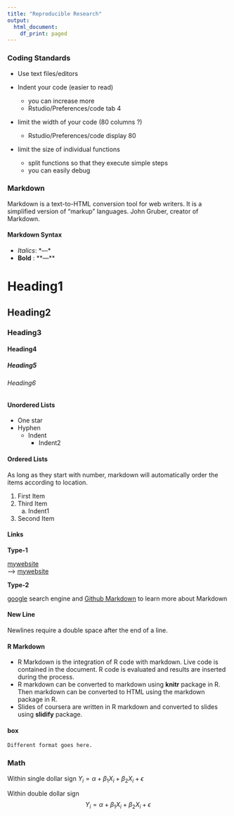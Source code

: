 ```yaml
---
title: "Reproducible Research"
output:
  html_document:
    df_print: paged
---
```


### Coding Standards

* Use text files/editors

* Indent your code (easier to read)
    * you can increase more
    * Rstudio/Preferences/code tab 4
    
* limit the width of your code (80 columns ?)
    * Rstudio/Preferences/code display 80
    
* limit the size of individual functions
    * split functions so that they execute simple steps
    * you can easily debug

### Markdown

Markdown is a text-to-HTML conversion tool for web writers. It is a simplified version of "markup" languages. John Gruber, creator of Markdown.

#### Markdown Syntax

* *Italics*: \*---\*
* **Bold** : \*\*---\*\*

# Heading1 
## Heading2
### Heading3
#### Heading4
##### Heading5
###### Heading6

#### Unordered Lists
* One star
* Hyphen 
    - Indent 
        - Indent2


#### Ordered Lists
As long as they start with number, markdown will automatically order the items according to location.

1. First Item
2. Third Item
    a. Indent1
3. Second Item

#### Links

**Type-1**

[mywebsite](https://davutemrah.github.io)  
--> [mywebsite](https://davutemrah.github.io)
    
**Type-2**

[google][1] search engine and [Github Markdown][2] to learn more about Markdown

[1]: http://www.google.com
[2]: https://guides.github.com/features/mastering-markdown/

#### New Line

Newlines require a double space after the end of a line.
    
#### R Markdown

* R Markdown is the integration of R code with markdown. Live code is contained in the document. R code is  evaluated and results are inserted during the process.  
* R markdown can be converted to markdown using **knitr** package in R. Then markdown can be converted to HTML using the markdown package in R.  
* Slides of coursera are written in R markdown and converted to slides using **slidify** package.


#### box

    Different format goes here.

### Math

Within single dollar sign
$Y_i = \alpha + \beta_1X_i + \beta_2X_i + \epsilon$

Within double dollar sign
$$Y_i = \alpha + \beta_1X_i + \beta_2X_i + \epsilon$$


    











